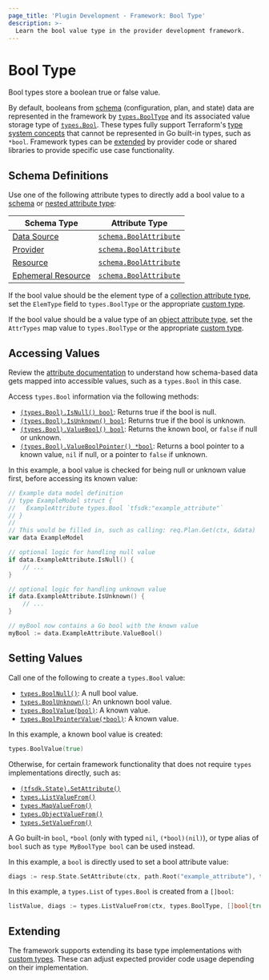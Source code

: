 ```yaml
---
page_title: 'Plugin Development - Framework: Bool Type'
description: >-
  Learn the bool value type in the provider development framework.
---
```


# Bool Type

Bool types store a boolean true or false value.

By default, booleans from [schema](/terraform/plugin/framework/handling-data/schemas) (configuration, plan, and state) data are represented in the framework by [`types.BoolType`](https://pkg.go.dev/github.com/hashicorp/terraform-plugin-framework/types#BoolType) and its associated value storage type of [`types.Bool`](https://pkg.go.dev/github.com/hashicorp/terraform-plugin-framework/types#Bool). These types fully support Terraform's [type system concepts](/terraform/plugin/framework/handling-data/terraform-concepts) that cannot be represented in Go built-in types, such as `*bool`. Framework types can be [extended](#extending) by provider code or shared libraries to provide specific use case functionality.

## Schema Definitions

Use one of the following attribute types to directly add a bool value to a [schema](/terraform/plugin/framework/handling-data/schemas) or [nested attribute type](/terraform/plugin/framework/handling-data/attributes#nested-attribute-types):

| Schema Type | Attribute Type |
|-------------|----------------|
| [Data Source](/terraform/plugin/framework/data-sources) | [`schema.BoolAttribute`](https://pkg.go.dev/github.com/hashicorp/terraform-plugin-framework/datasource/schema#BoolAttribute) |
| [Provider](/terraform/plugin/framework/provider) | [`schema.BoolAttribute`](https://pkg.go.dev/github.com/hashicorp/terraform-plugin-framework/provider/schema#BoolAttribute) |
| [Resource](/terraform/plugin/framework/resources) | [`schema.BoolAttribute`](https://pkg.go.dev/github.com/hashicorp/terraform-plugin-framework/resource/schema#BoolAttribute) |
| [Ephemeral Resource](/terraform/plugin/framework/ephemeral-resources) | [`schema.BoolAttribute`](https://pkg.go.dev/github.com/hashicorp/terraform-plugin-framework/ephemeral/schema#BoolAttribute) |

If the bool value should be the element type of a [collection attribute type](/terraform/plugin/framework/handling-data/attributes#collection-attribute-types), set the `ElemType` field to `types.BoolType` or the appropriate [custom type](#extending).

If the bool value should be a value type of an [object attribute type](/terraform/plugin/framework/handling-data/attributes#object-attribute-type), set the `AttrTypes` map value to `types.BoolType` or the appropriate [custom type](#extending).

## Accessing Values

<Tip>

Review the [attribute documentation](/terraform/plugin/framework/handling-data/attributes/bool#accessing-values) to understand how schema-based data gets mapped into accessible values, such as a `types.Bool` in this case.

</Tip>

Access `types.Bool` information via the following methods:

* [`(types.Bool).IsNull() bool`](https://pkg.go.dev/github.com/hashicorp/terraform-plugin-framework/types/basetypes#BoolValue.IsNull): Returns true if the bool is null.
* [`(types.Bool).IsUnknown() bool`](https://pkg.go.dev/github.com/hashicorp/terraform-plugin-framework/types/basetypes#BoolValue.IsUnknown): Returns true if the bool is unknown.
* [`(types.Bool).ValueBool() bool`](https://pkg.go.dev/github.com/hashicorp/terraform-plugin-framework/types/basetypes#BoolValue.ValueBool): Returns the known bool, or `false` if null or unknown.
* [`(types.Bool).ValueBoolPointer() *bool`](https://pkg.go.dev/github.com/hashicorp/terraform-plugin-framework/types/basetypes#BoolValue.ValueBoolPointer): Returns a bool pointer to a known value, `nil` if null, or a pointer to `false` if unknown.

In this example, a bool value is checked for being null or unknown value first, before accessing its known value:

```go
// Example data model definition
// type ExampleModel struct {
//   ExampleAttribute types.Bool `tfsdk:"example_attribute"`
// }
//
// This would be filled in, such as calling: req.Plan.Get(ctx, &data)
var data ExampleModel

// optional logic for handling null value
if data.ExampleAttribute.IsNull() {
    // ...
}

// optional logic for handling unknown value
if data.ExampleAttribute.IsUnknown() {
    // ...
}

// myBool now contains a Go bool with the known value
myBool := data.ExampleAttribute.ValueBool()
```

## Setting Values

Call one of the following to create a `types.Bool` value:

* [`types.BoolNull()`](https://pkg.go.dev/github.com/hashicorp/terraform-plugin-framework/types#BoolNull): A null bool value.
* [`types.BoolUnknown()`](https://pkg.go.dev/github.com/hashicorp/terraform-plugin-framework/types#BoolUnknown): An unknown bool value.
* [`types.BoolValue(bool)`](https://pkg.go.dev/github.com/hashicorp/terraform-plugin-framework/types#BoolValue): A known value.
* [`types.BoolPointerValue(*bool)`](https://pkg.go.dev/github.com/hashicorp/terraform-plugin-framework/types#BoolPointerValue): A known value.

In this example, a known bool value is created:

```go
types.BoolValue(true)
```

Otherwise, for certain framework functionality that does not require `types` implementations directly, such as:

* [`(tfsdk.State).SetAttribute()`](https://pkg.go.dev/github.com/hashicorp/terraform-plugin-framework/tfsdk#State.SetAttribute)
* [`types.ListValueFrom()`](https://pkg.go.dev/github.com/hashicorp/terraform-plugin-framework/types#ListValueFrom)
* [`types.MapValueFrom()`](https://pkg.go.dev/github.com/hashicorp/terraform-plugin-framework/types#MapValueFrom)
* [`types.ObjectValueFrom()`](https://pkg.go.dev/github.com/hashicorp/terraform-plugin-framework/types#ObjectValueFrom)
* [`types.SetValueFrom()`](https://pkg.go.dev/github.com/hashicorp/terraform-plugin-framework/types#SetValueFrom)

A Go built-in `bool`, `*bool` (only with typed `nil`, `(*bool)(nil)`), or type alias of `bool` such as `type MyBoolType bool` can be used instead.

In this example, a `bool` is directly used to set a bool attribute value:

```go
diags := resp.State.SetAttribute(ctx, path.Root("example_attribute"), true)
```

In this example, a `types.List` of `types.Bool` is created from a `[]bool`:

```go
listValue, diags := types.ListValueFrom(ctx, types.BoolType, []bool{true, false})
```

## Extending

The framework supports extending its base type implementations with [custom types](/terraform/plugin/framework/handling-data/types/custom). These can adjust expected provider code usage depending on their implementation.
